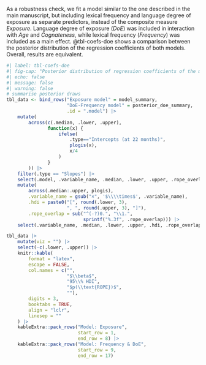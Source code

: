 As a robustness check, we fit a model similar to the one described in the main manuscript, but including lexical frequency and language degree of exposure as separate predictors, instead of the composite measure *Exposure*. Language degree of exposure (*DoE*) was included in interaction with *Age* and *Cognateness*, while lexical frequency (*Frequency*) was included as a main effect. @tbl-coefs-doe shows a comparison between the posterior distribution of the regression coefficients of both models. Overall, results are equivalent. 

```{r tbl-coefs-doe}
#| label: tbl-coefs-doe
#| fig-cap: "Posterior distribution of regression coefficients of the model including the *Exposure* composite predictor, and of the model including lexical frequency (*Frequency*) and degree of exposure (*DoE*) separately. Median: median of the posterior distribution in the probability scale. 95\\% HDI: 95\\% highest density interval of the distribution. p(ROPE): overlap between the 95\\% HDI and the ROPE, indicating the posterior probability that the true value of the coefficient is equivalent to zero. In the right column, we show a graphical representation of the median and 95% HDI of each coefficient, with a reference dotted line indicating the location of zero."
#| echo: false
#| message: false
#| warning: false
# summarise posterior draws
tbl_data <- bind_rows("Exposure model" = model_summary,
                      "DoE-Frequency model" = posterior_doe_summary,
                      .id = ".model") |> 
    mutate(
        across(c(.median, .lower, .upper),
               function(x) {
                   ifelse(
                       .type=="Intercepts (at 22 months)",
                       plogis(x),
                       x/4
                   )
               }
        )) |>
    filter(.type == "Slopes") |> 
    select(.model, .variable_name, .median, .lower, .upper, .rope_overlap) |> 
    mutate(
        across(.median:.upper, plogis),
        .variable_name = gsub("×", '$\\\\times$', .variable_name),
        .hdi = paste0("[", round(.lower, 3),
                      ", ", round(.upper, 3), "]"),
        .rope_overlap = sub("^(-?)0.", "\\1.",
                            sprintf("%.3f", .rope_overlap))) |> 
    select(.variable_name, .median, .lower, .upper, .hdi, .rope_overlap) 

tbl_data |> 
    mutate(viz = "") |> 
    select(-c(.lower, .upper)) |> 
    knitr::kable(
        format = "latex", 
        escape = FALSE,
        col.names = c("",
                      "$\\beta$",
                      "95\\% HDI",
                      "$p(\\text{ROPE})$",
                      ""),
        digits = 3,
        booktabs = TRUE,
        align = "lclr",
        linesep = ""
    ) |> 
    kableExtra::pack_rows("Model: Exposure",
                          start_row = 1,
                          end_row = 8) |> 
    kableExtra::pack_rows("Model: Frequency & DoE",
                          start_row = 9,
                          end_row = 17)
```

